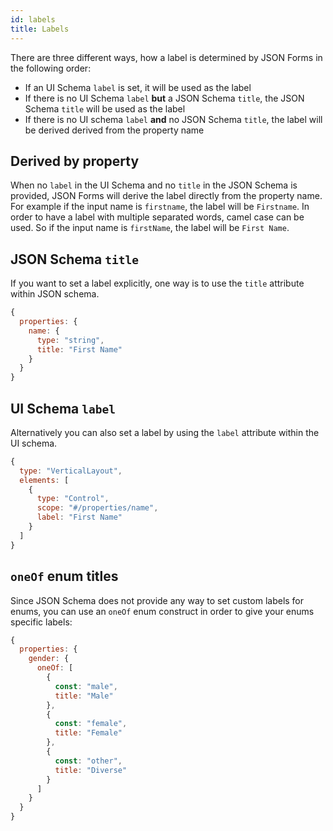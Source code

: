 ---
id: labels
title: Labels
---


There are three different ways, how a label is determined by JSON Forms in the following order:
- If an UI Schema `label` is set, it will be used as the label
- If there is no UI Schema `label` **but** a JSON Schema `title`, the JSON Schema `title` will be used as the label
- If there is no UI schema `label` **and** no JSON Schema `title`, the label will be derived derived from the property name

## Derived by property

When no `label` in the UI Schema and no `title` in the JSON Schema is provided, JSON Forms will derive the label directly from the property name.
For example if the input name is `firstname`, the label will be `Firstname`.
In order to have a label with multiple separated words, camel case can be used.
So if the input name is `firstName`, the label will be `First Name`.

<PropertyLabel />


## JSON Schema `title`

If you want to set a label explicitly, one way is to use the `title` attribute within JSON schema.

```js
{
  properties: {
    name: {
      type: "string",
      title: "First Name"
    }
  }
}
```

<SchemaLabel />

## UI Schema `label`

Alternatively you can also set a label by using the `label` attribute within the UI schema.

```js
{
  type: "VerticalLayout",
  elements: [
    {
      type: "Control",
      scope: "#/properties/name",
      label: "First Name"
    }
  ]
}
```

<UiSchemaLabel />

## `oneOf` enum titles

Since JSON Schema does not provide any way to set custom labels for enums, you can use an `oneOf` enum construct in order to give your enums specific labels:

```js
{
  properties: {
    gender: {
      oneOf: [
        {
          const: "male",
          title: "Male"
        },
        {
          const: "female",
          title: "Female"
        },
        {
          const: "other",
          title: "Diverse"
        }
      ]
    }
  }
}
```

<OneOfLabel />
